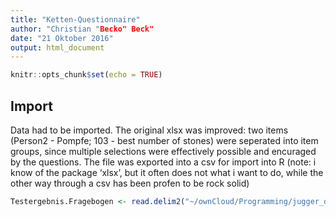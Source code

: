 ```yaml
---
title: "Ketten-Questionnaire"
author: "Christian "Becko" Beck"
date: "21 Oktober 2016"
output: html_document
---
```


```r
knitr::opts_chunk$set(echo = TRUE)
```

## Import

Data had to be imported. The original xlsx was improved: two items (Person2 - Pompfe; 103 - best number of stones) were seperated into item groups, since multiple selections were effectively possible and encuraged by the questions. The file was exported into a csv for import into R (note: i know of the package 'xlsx', but it often does not what i want to do, while the other way through a csv has been profen to be rock solid)

```r
Testergebnis.Fragebogen <- read.delim2("~/ownCloud/Programming/jugger_data/chain2016/Testergebnis Fragebogen.csv", quote="'")
```
